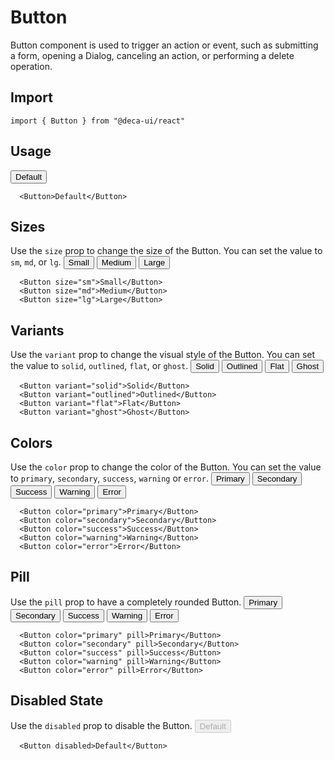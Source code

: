 
# Button
Button component is used to trigger an action or event, such as submitting a form, opening a Dialog, canceling an action, or performing a delete operation.

## Import
```
import { Button } from "@deca-ui/react"
```

## Usage
<ComponentWrapper>
  <Button>Default</Button>
</ComponentWrapper>

```
  <Button>Default</Button>
```

## Sizes
Use the `size` prop to change the size of the Button. You can set the value to `sm`, `md`, or `lg`.
<ComponentWrapper>
  <Button size="sm">Small</Button>
  <Button size="md">Medium</Button>
  <Button size="lg">Large</Button>
</ComponentWrapper>

```
  <Button size="sm">Small</Button>
  <Button size="md">Medium</Button>
  <Button size="lg">Large</Button>
```

## Variants
Use the `variant` prop to change the visual style of the Button. You can set the value to `solid`, `outlined`, `flat`, or `ghost`.
<ComponentWrapper>
  <Button variant="solid">Solid</Button>
  <Button variant="outlined">Outlined</Button>
  <Button variant="flat">Flat</Button>
  <Button variant="ghost">Ghost</Button>
</ComponentWrapper>

```
  <Button variant="solid">Solid</Button>
  <Button variant="outlined">Outlined</Button>
  <Button variant="flat">Flat</Button>
  <Button variant="ghost">Ghost</Button>
```

## Colors
Use the `color` prop to change the color of the Button. You can set the value to `primary`, `secondary`, `success`, `warning` or `error`.
<ComponentWrapper>
  <Button color="primary">Primary</Button>
  <Button color="secondary">Secondary</Button>
  <Button color="success">Success</Button>
  <Button color="warning">Warning</Button>
  <Button color="error">Error</Button>
</ComponentWrapper>

```
  <Button color="primary">Primary</Button>
  <Button color="secondary">Secondary</Button>
  <Button color="success">Success</Button>
  <Button color="warning">Warning</Button>
  <Button color="error">Error</Button>
```

## Pill
Use the `pill` prop to have a completely rounded Button.
<ComponentWrapper>
  <Button color="primary" pill>Primary</Button>
  <Button color="secondary" pill>Secondary</Button>
  <Button color="success" pill>Success</Button>
  <Button color="warning" pill>Warning</Button>
  <Button color="error" pill>Error</Button>
</ComponentWrapper>

```
  <Button color="primary" pill>Primary</Button>
  <Button color="secondary" pill>Secondary</Button>
  <Button color="success" pill>Success</Button>
  <Button color="warning" pill>Warning</Button>
  <Button color="error" pill>Error</Button>
```

## Disabled State
Use the `disabled` prop to disable the Button.
<ComponentWrapper>
  <Button disabled>Default</Button>
</ComponentWrapper>
```
  <Button disabled>Default</Button>
```

